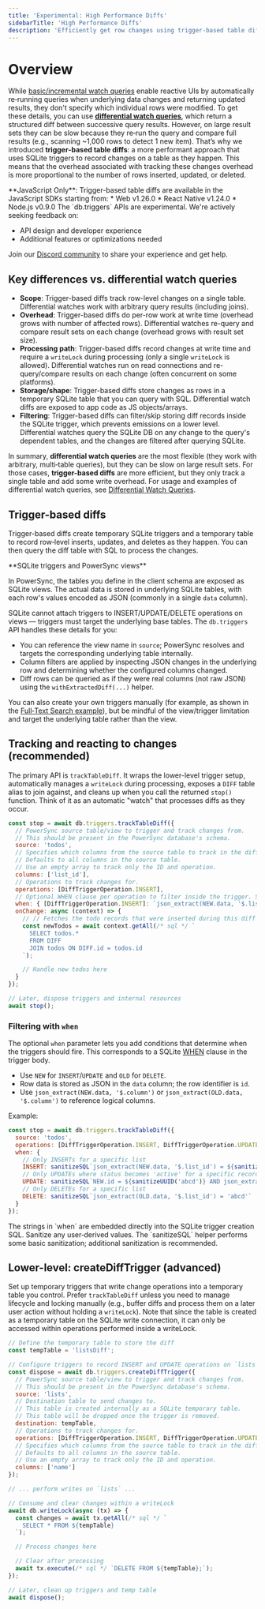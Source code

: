 ```yaml
---
title: 'Experimental: High Performance Diffs'
sidebarTitle: 'High Performance Diffs'
description: 'Efficiently get row changes using trigger-based table diffs (JS)'
---
```


# Overview

While [basic/incremental watch queries](/usage/use-case-examples/watch-queries) enable reactive UIs by automatically re‑running queries when underlying data changes and returning updated results, they don't specify which individual rows were modified. To get these details, you can use [**differential watch queries**](/usage/use-case-examples/watch-queries#differential-watch-queries), which return a structured diff between successive query results. However, on large result sets they can be slow because they re‑run the query and compare full results (e.g., scanning ~1,000 rows to detect 1 new item). That’s why we introduced **trigger‑based table diffs**: a more performant approach that uses SQLite triggers to record changes on a table as they happen. This means that the overhead associated with tracking these changes overhead is more proportional to the number of rows inserted, updated, or deleted.

<Note>
  **JavaScript Only**: Trigger-based table diffs are available in the JavaScript SDKs starting from:
  * Web v1.26.0
  * React Native v1.24.0
  * Node.js v0.9.0
</Note>

<Warning>
The `db.triggers` APIs are experimental. We're actively seeking feedback on:

- API design and developer experience
- Additional features or optimizations needed

Join our [Discord community](https://discord.gg/powersync) to share your experience and get help.
</Warning>

## Key differences vs. differential watch queries

- **Scope**: Trigger-based diffs track row-level changes on a single table. Differential watches work with arbitrary query results (including joins).
- **Overhead**: Trigger-based diffs do per-row work at write time (overhead grows with number of affected rows). Differential watches re-query and compare result sets on each change (overhead grows with result set size).
- **Processing path**: Trigger-based diffs record changes at write time and require a `writeLock` during processing (only a single `writeLock` is allowed). Differential watches run on read connections and re-query/compare results on each change (often concurrent on some platforms).
- **Storage/shape**: Trigger-based diffs store changes as rows in a temporary SQLite table that you can query with SQL. Differential watch diffs are exposed to app code as JS objects/arrays.
- **Filtering**: Trigger-based diffs can filter/skip storing diff records inside the SQLite trigger, which prevents emissions on a lower level. Differential watches query the SQLite DB on any change to the query's dependent tables, and the changes are filtered after querying SQLite.

In summary, **differential watch queries** are the most flexible (they work with arbitrary, multi‑table queries), but they can be slow on large result sets. For those cases, **trigger-based diffs** are more efficient, but they only track a single table and add some write overhead. For usage and examples of differential watch queries, see [Differential Watch Queries](/usage/use-case-examples/watch-queries#differential-watch-queries).

 
## Trigger-based diffs

Trigger-based diffs create temporary SQLite triggers and a temporary table to record row‑level inserts, updates, and deletes as they happen. You can then query the diff table with SQL to process the changes.

<Note>
  **SQLite triggers and PowerSync views**
  
  In PowerSync, the tables you define in the client schema are exposed as SQLite views. The actual data is stored in underlying SQLite tables, with each row's values encoded as JSON (commonly in a single `data` column).
  
  SQLite cannot attach triggers to INSERT/UPDATE/DELETE operations on views — triggers must target the underlying base tables. The `db.triggers` API handles these details for you:
  
  - You can reference the view name in `source`; PowerSync resolves and targets the corresponding underlying table internally.
  - Column filters are applied by inspecting JSON changes in the underlying row and determining whether the configured columns changed.
  - Diff rows can be queried as if they were real columns (not raw JSON) using the `withExtractedDiff(...)` helper.
  
  You can also create your own triggers manually (for example, as shown in the [Full‑Text Search example](/usage/use-case-examples/full-text-search)), but be mindful of the view/trigger limitation and target the underlying table rather than the view.
</Note>

## Tracking and reacting to changes (recommended)

The primary API is `trackTableDiff`. It wraps the lower-level trigger setup, automatically manages a `writeLock` during processing, exposes a `DIFF` table alias to join against, and cleans up when you call the returned `stop()` function. Think of it as an automatic "watch" that processes diffs as they occur.

```javascript
const stop = await db.triggers.trackTableDiff({
  // PowerSync source table/view to trigger and track changes from.
  // This should be present in the PowerSync database's schema.
  source: 'todos',
  // Specifies which columns from the source table to track in the diff records.
  // Defaults to all columns in the source table.
  // Use an empty array to track only the ID and operation.
  columns: ['list_id'],
  // Operations to track changes for.
  operations: [DiffTriggerOperation.INSERT],
  // Optional WHEN clause per operation to filter inside the trigger. See additional details below.
  when: { [DiffTriggerOperation.INSERT]: `json_extract(NEW.data, '$.list_id') = '${firstList.id}'` },
  onChange: async (context) => {
    // // Fetches the todo records that were inserted during this diff
    const newTodos = await context.getAll(/* sql */ `
      SELECT todos.*
      FROM DIFF
      JOIN todos ON DIFF.id = todos.id
    `);

    // Handle new todos here
  }
});

// Later, dispose triggers and internal resources
await stop();
```

### Filtering with `when`

The optional `when` parameter lets you add conditions that determine when the triggers should fire. This corresponds to a SQLite [WHEN](https://sqlite.org/lang_createtrigger.html) clause in the trigger body.

- Use `NEW` for `INSERT`/`UPDATE` and `OLD` for `DELETE`.
- Row data is stored as JSON in the `data` column; the row identifier is `id`.
- Use `json_extract(NEW.data, '$.column')` or `json_extract(OLD.data, '$.column')` to reference logical columns.

Example:

```javascript
const stop = await db.triggers.trackTableDiff({
  source: 'todos',
  operations: [DiffTriggerOperation.INSERT, DiffTriggerOperation.UPDATE, DiffTriggerOperation.DELETE],
  when: {
    // Only INSERTs for a specific list
    INSERT: sanitizeSQL`json_extract(NEW.data, '$.list_id') = ${sanitizeUUID(list.id)}`,
    // Only UPDATEs where status becomes 'active' for a specific record
    UPDATE: sanitizeSQL`NEW.id = ${sanitizeUUID('abcd')} AND json_extract(NEW.data, '$.status') = 'active'`,
    // Only DELETEs for a specific list
    DELETE: sanitizeSQL`json_extract(OLD.data, '$.list_id') = 'abcd'`
  }
});
```

<Warning>
  The strings in `when` are embedded directly into the SQLite trigger creation SQL. Sanitize any user‑derived values. The `sanitizeSQL` helper performs some basic sanitization; additional sanitization is recommended.
</Warning>

## Lower-level: createDiffTrigger (advanced)

Set up temporary triggers that write change operations into a temporary table you control. Prefer `trackTableDiff` unless you need to manage lifecycle and locking manually (e.g., buffer diffs and process them on a later user action without holding a `writeLock`). Note that since the table is created as a temporary table on the SQLite write connection, it can only be accessed within operations performed inside a writeLock.

```javascript
// Define the temporary table to store the diff
const tempTable = 'listsDiff';

// Configure triggers to record INSERT and UPDATE operations on `lists`
const dispose = await db.triggers.createDiffTrigger({
  // PowerSync source table/view to trigger and track changes from.
  // This should be present in the PowerSync database's schema.
  source: 'lists',
  // Destination table to send changes to.
  // This table is created internally as a SQLite temporary table.
  // This table will be dropped once the trigger is removed.
  destination: tempTable,
  // Operations to track changes for.
  operations: [DiffTriggerOperation.INSERT, DiffTriggerOperation.UPDATE],
  // Specifies which columns from the source table to track in the diff records.
  // Defaults to all columns in the source table.
  // Use an empty array to track only the ID and operation.
  columns: ['name']
});

// ... perform writes on `lists` ...

// Consume and clear changes within a writeLock
await db.writeLock(async (tx) => {
  const changes = await tx.getAll(/* sql */ `
    SELECT * FROM ${tempTable}
  `);

  // Process changes here

  // Clear after processing
  await tx.execute(/* sql */ `DELETE FROM ${tempTable};`);
});

// Later, clean up triggers and temp table
await dispose();
```

 

 

